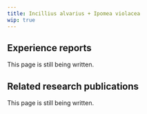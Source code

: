 ---
title: Incillius alvarius + Ipomea violacea
wip: true
---

## Experience reports

This page is still being written.

## Related research publications

This page is still being written.

